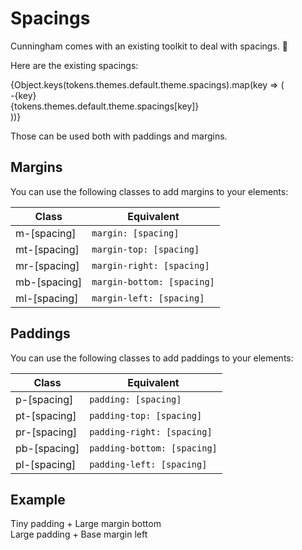 
<Meta title="Getting Started/Spacings" />

# Spacings

Cunningham comes with an existing toolkit to deal with spacings. 📏

Here are the existing spacings:

<Canvas sourceState="none">
  <div style={{ display: 'flex', flexDirection: 'column', gap: '10px' }}>
    {Object.keys(tokens.themes.default.theme.spacings).map(key => (
      <div key={key} style={{ display: 'flex', alignItems: 'center', gap: '10px' }}>
        <div className="fw-bold clr-secondary-text" style={{ width: '30px' }}>-{key}</div>
        <div className="fw-medium fs-m clr-secondary-text" style={{ width: '100px' }}>{tokens.themes.default.theme.spacings[key]}</div>
        <div className={"bg-danger-100 pl-" + key} style={{ height: '48px', width: 0 }}></div>
      </div>
    ))}
  </div>
</Canvas>

Those can be used both with paddings and margins.

## Margins

You can use the following classes to add margins to your elements:

| Class        | Equivalent                 |
|--------------|----------------------------|
| m-[spacing]  | `margin: [spacing]`        |
| mt-[spacing] | `margin-top: [spacing]`    |
| mr-[spacing] | `margin-right: [spacing]`  |
| mb-[spacing] | `margin-bottom: [spacing]` |
| ml-[spacing] | `margin-left: [spacing]`   |

## Paddings

You can use the following classes to add paddings to your elements:

| Class        | Equivalent                 |
|--------------|----------------------------|
| p-[spacing]  | `padding: [spacing]`        |
| pt-[spacing] | `padding-top: [spacing]`    |
| pr-[spacing] | `padding-right: [spacing]`  |
| pb-[spacing] | `padding-bottom: [spacing]` |
| pl-[spacing] | `padding-left: [spacing]`   |


## Example

<Canvas sourceState="shown">
  <div className="clr-greyscale-800 bg-danger-100">
    <div className="clr-greyscale-800 bg-primary-500 clr-primary-text fw-medium p-t mb-l">Tiny padding + Large margin bottom</div>
    <div className="clr-secondary-900 bg-secondary-500 clr-secondary-text fw-medium p-l ml-b">Large padding + Base margin left</div>
  </div>
</Canvas>
